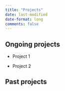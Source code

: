 ```yaml
---
title: "Projects"
date: last-modified
date-format: long
comments: false
---
```


## Ongoing projects
-   Project 1

-   Project 2

## Past projects
<!--TODO: add description-->